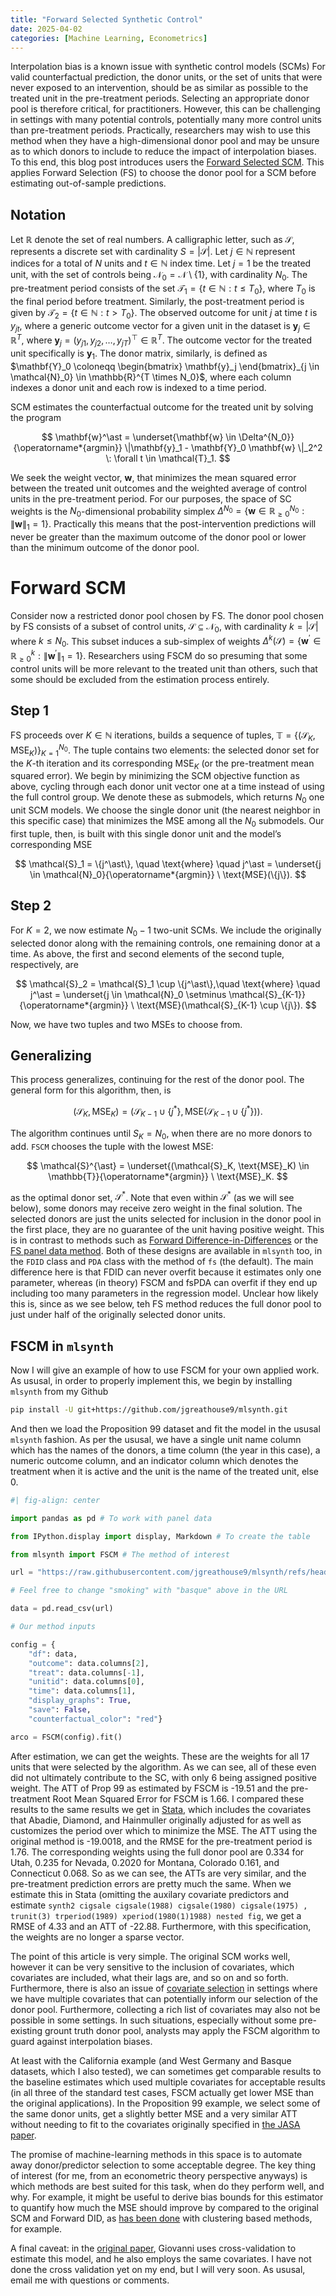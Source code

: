 ```yaml
---
title: "Forward Selected Synthetic Control"
date: 2025-04-02
categories: [Machine Learning, Econometrics]
---
```


Interpolation bias is a known issue with synthetic control models (SCMs) For valid counterfactual prediction, the donor units, or the set of units that were never exposed to an intervention, should be as similar as possible to the treated unit in the pre-treatment periods. Selecting an appropriate donor pool is therefore critical, for practitioners. However, this can be challenging in settings with many potential controls, potentially many more control units than pre-treatment periods. Practically, researchers may wish to use this method when they have a high-dimensional donor pool and may be unsure as to which donors to include to reduce the impact of interpolation biases. To this end, this blog post introduces users the [Forward Selected SCM](https://doi.org/10.1016/j.econlet.2024.111976). This applies Forward Selection (FS) to choose the donor pool for a SCM before estimating out-of-sample predictions.

## Notation

Let $\mathbb{R}$ denote the set of real numbers. A calligraphic letter, such as $\mathcal{S}$, represents a discrete set with cardinality $S = |\mathcal{S}|$. Let $j \in \mathbb{N}$ represent indices for a total of $N$ units and $t \in \mathbb{N}$ index time. Let $j = 1$ be the treated unit, with the set of controls being $\mathcal{N}_0 = \mathcal{N} \setminus \{1\}$, with cardinality $N_0$. The pre-treatment period consists of  the set  $\mathcal{T}_1 = \{ t \in \mathbb{N} : t \leq T_0 \},$ where $T_0$ is the final period before treatment. Similarly, the post-treatment period is given by  $\mathcal{T}_2 = \{ t \in \mathbb{N} : t > T_0 \}.$  The observed outcome for unit $j$ at time $t$ is $y_{jt}$, where a generic outcome vector for a given unit in the dataset is $\mathbf{y}_j \in \mathbb{R}^T$, where $\mathbf{y}_j = (y_{j1}, y_{j2}, \dots, y_{jT})^\top \in \mathbb{R}^{T}$. The outcome vector for the treated unit specifically is $\mathbf{y}_1$. The donor matrix, similarly, is defined as $\mathbf{Y}_0 \coloneqq \begin{bmatrix} \mathbf{y}_j \end{bmatrix}_{j \in \mathcal{N}_0} \in \mathbb{R}^{T \times N_0}$, where each column indexes a donor unit and each row is indexed to a time period.

SCM estimates the counterfactual outcome for the treated unit by solving the program

$$
\mathbf{w}^\ast = \underset{\mathbf{w} \in \Delta^{N_0}}{\operatorname*{argmin}} \|\mathbf{y}_1 - \mathbf{Y}_0 \mathbf{w} \|_2^2 \: \forall t \in \mathcal{T}_1.
$$

We seek the weight vector, $\mathbf{w}$, that minimizes the mean squared error between the treated unit outcomes and the weighted average of control units in the pre-treatment period. For our purposes, the space of SC weights is the $N_0$-dimensional probability simplex $\Delta^{N_0} = \left\{ \mathbf{w} \in \mathbb{R}_{\geq 0}^{N_0} : \|\mathbf{w}\|_1 = 1 \right\}.$ Practically this means that the post-intervention predictions will never be greater than the maximum outcome of the donor pool or lower than the minimum outcome of the donor pool.

# Forward SCM

Consider now a restricted donor pool chosen by FS. The donor pool chosen by FS consists of a subset of control units, $\mathcal{S} \subseteq \mathcal{N}_0$, with cardinality $k = |\mathcal{S}|$ where $k \leq N_0$. This subset induces a sub-simplex of weights $\Delta^{k}(\mathcal{S}) = \left\{ \mathbf{w}^\prime \in \mathbb{R}_{\geq 0}^{k} : \|\mathbf{w}^{\prime}\|_1 = 1 \right\}$. Researchers using FSCM do so presuming that some control units will be more relevant to the treated unit than others, such that some should be excluded from the estimation process entirely.

## Step 1

FS proceeds over $K \in \mathbb{N}$ iterations, builds a sequence of tuples, $\mathbb{T} = \{(\mathcal{S}_K, \text{MSE}_K) \}_{K=1}^{N_0}$. The tuple contains two elements: the selected donor set for the $K$-th iteration and its corresponding $\text{MSE}_K$ (or the pre-treatment mean squared error). We begin by minimizing the SCM objective function as above, cycling through each donor unit vector one at a time instead of using the full control group. We denote these as submodels, which returns $N_0$ one unit SCM models. We choose the single donor unit (the nearest neighbor in this specific case) that minimizes the MSE among all the $N_0$ submodels. Our first tuple, then, is built with this single donor unit and the model's corresponding MSE

$$
\mathcal{S}_1 = \{j^\ast\}, \quad \text{where} \quad j^\ast = \underset{j \in \mathcal{N}_0}{\operatorname*{argmin}} \ \text{MSE}(\{j\}).
$$

## Step 2

For $K=2$, we now estimate $N_0-1$ two-unit SCMs.  We include the originally selected donor along with the remaining controls, one remaining donor at a time. As above, the first and second elements of the second tuple, respectively, are

$$
 \mathcal{S}_2 = \mathcal{S}_1 \cup \{j^\ast\},\quad \text{where} \quad j^\ast = \underset{j \in \mathcal{N}_0 \setminus \mathcal{S}_{K-1}}{\operatorname*{argmin}} \ \text{MSE}(\mathcal{S}_{K-1} \cup \{j\}).
$$


Now, we have two tuples and two MSEs to choose from.

## Generalizing

This process generalizes, continuing for the rest of the donor pool. The general form for this algorithm, then, is

$$
(\mathcal{S}_K, \text{MSE}_K) = (\mathcal{S}_{K-1} \cup \{j^\ast\}, \text{MSE}(\mathcal{S}_{K-1} \cup \{j^\ast\})).
$$

The algorithm continues until $S_K=N_0$, when there are no more donors to add. ```FSCM``` chooses the tuple with the lowest $\text{MSE}$:

$$
\mathcal{S}^{\ast} = \underset{(\mathcal{S}_K, \text{MSE}_K) \in \mathbb{T}}{\operatorname*{argmin}} \ \text{MSE}_K.
$$

as the optimal donor set, $\mathcal{S}^{\ast}$. Note that even within $\mathcal{S}^{\ast}$ (as we will see below), some donors may receive zero weight in the final solution. The selected donors are just the units selected for inclusion in the donor pool in the first place, they are no guarantee of the unit having positive weight. This is in contrast to methods such as [Forward Difference-in-Differences](https://doi.org/10.1287/mksc.2022.0212) or the [FS panel data method](https://doi.org/10.1016/j.jeconom.2021.04.009). Both of these designs are available in `mlsynth` too, in the ```FDID``` class and ```PDA``` class with the method of ```fs``` (the default). The main difference here is that FDID can never overfit because it estimates only one parameter, whereas (in theory) FSCM and fsPDA can overfit if they end up including too many parameters in the regression model. Unclear how likely this is, since as we see below, teh FS method reduces the full donor pool to just under half of the originally selected donor units.

## FSCM in ```mlsynth```

Now I will give an example of how to use FSCM for your own applied work. As ususal, in order to properly implement this, we begin by installing ```mlsynth``` from my Github

```bash
pip install -U git+https://github.com/jgreathouse9/mlsynth.git
```

And then we load the Proposition 99 dataset and fit the model in the ususal ```mlsynth``` fashion. As per the ususal, we have a single unit name column which has the names of the donors, a time column (the year in this case), a numeric outcome column, and an indicator column which denotes the treatment when it is active and the unit is the name of the treated unit, else 0.

```python
#| fig-align: center

import pandas as pd # To work with panel data

from IPython.display import display, Markdown # To create the table

from mlsynth import FSCM # The method of interest

url = "https://raw.githubusercontent.com/jgreathouse9/mlsynth/refs/heads/main/basedata/smoking_data.csv"

# Feel free to change "smoking" with "basque" above in the URL

data = pd.read_csv(url)

# Our method inputs

config = {
    "df": data,
    "outcome": data.columns[2],
    "treat": data.columns[-1],
    "unitid": data.columns[0],
    "time": data.columns[1],
    "display_graphs": True,
    "save": False,
    "counterfactual_color": "red"}

arco = FSCM(config).fit()
```

After estimation, we can get the weights. These are the weights for all 17 units that were selected by the algorithm. As we can see, all of these even did not ultimately contribute to the SC, with only 6 being assigned positive weight. The ATT of Prop 99 as estimated by FSCM is -19.51 and the pre-treatment Root Mean Squared Error for FSCM is 1.66. I compared these results to the same results we get in [Stata](https://doi.org/10.1177/1536867X2311952), which includes the covariates that Abadie, Diamond, and Hainmuller originally adjusted for as well as customizes the period over which to minimize the MSE. The ATT using the original method is -19.0018, and the RMSE for the pre-treatment period is 1.76. The corresponding weights using the full donor pool are 0.334 for Utah, 0.235 for Nevada, 0.2020 for Montana, Colorado 0.161, and Connecticut 0.068. So as we can see, the ATTs are very similar, and the pre-treatment prediction errors are pretty much the same. When we estimate this in Stata (omitting the auxilary covariate predictors and estimate ```synth2 cigsale cigsale(1988) cigsale(1980) cigsale(1975) , trunit(3) trperiod(1989) xperiod(1980(1)1988) nested fig```, we get a RMSE of 4.33 and an ATT of -22.88. Furthermore, with this specification, the weights are no longer a sparse vector.

The point of this article is very simple. The original SCM works well, however it can be very sensitive to the inclusion of covariates, which covariates are included, what their lags are, and so on and so forth. Furthermore, there is also an issue of [covariate selection](
https://doi.org/10.48550/arXiv.2203.11576) in settings where we have multiple covariates that can potentially inform our selection of the donor pool. Furthermore, collecting a rich list of covariates may also not be possible in some settings. In such situations, especially without some pre-existing grount truth donor pool, analysts may apply the FSCM algorithm to guard against interpolation biases.

At least with the California example (and West Germany and Basque datasets, which I also tested), we can sometimes get comparable results to the baseline estimates which used multiple covariates for acceptable results (in all three of the standard test cases, FSCM actually get lower MSE than the original applications). In the Proposition 99 example, we select some of the same donor units, get a slightly better MSE and a very similar ATT without needing to fit to the covariates originally specified in [the JASA paper](https://doi.org/10.1198/jasa.2009.ap08746).

The promise of machine-learning methods in this space is to automate away donor/predictor selection to some acceptable degree. The key thing of interest (for me, from an econometric theory perspective anyways) is which methods are best suited for this task, when do they perform well, and why. For example, it might be useful to derive bias bounds for this estimator to quantify how much the MSE should improve by compared to the original SCM and Forward DID, as [has been done](https://arxiv.org/pdf/2503.21629) with clustering based methods, for example.

A final caveat: in the [original paper](https://doi.org/10.1016/j.econlet.2024.111976), Giovanni uses cross-validation to estimate this model, and he also employs the same covariates. I have not done the cross validation yet on my end, but I will very soon. As ususal, email me with questions or comments.
